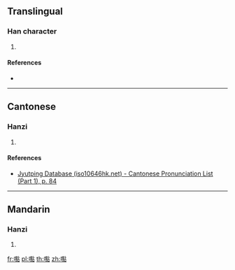 ==Translingual==

===Han character===
{{Han char|rn=30|rad=口|as=17|sn=20|four=|canj=RWFR|ids=⿰口點}}

# {{defn|Han|sort=口17}}

====References====
* {{Han ref|kx=0214.151|hdz=10704.021|uh=56B8|ud=22200}}

----

==Cantonese==

===Hanzi===
{{yue-hanzi|jyut=[[dim2]]|y=dim2}}

# {{defn|lang=yue|sort=口17}}

====References====
* [http://www.iso10646hk.net/jp/document/download.jsp Jyutping Database (iso10646hk.net) - Cantonese Pronunciation List (Part 1), p. 84]

----

==Mandarin==

===Hanzi===
{{cmn-hanzi|pin=[[di]] ([[di5]]）[[diǎn]] ([[dian3]])|wg=tien<sup>3</sup>}}

# {{defn|lang=cmn|sort=口17}}

[[fr:嚸]]
[[pl:嚸]]
[[th:嚸]]
[[zh:嚸]]
